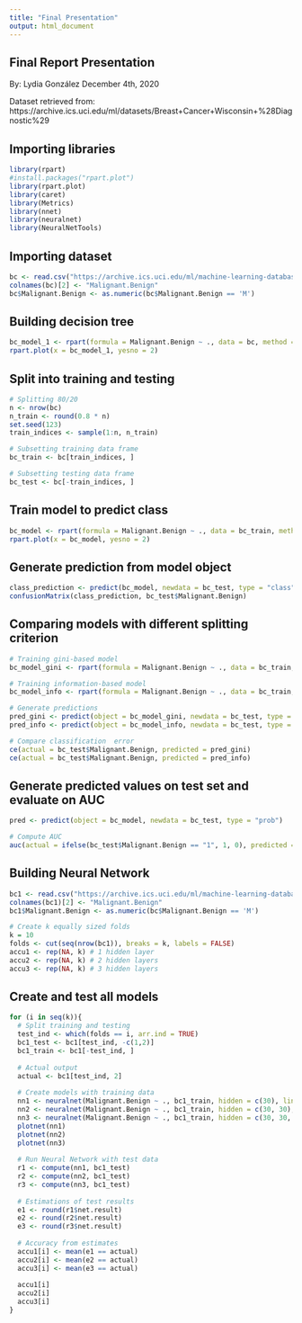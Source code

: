 ```yaml
---
title: "Final Presentation"
output: html_document
---
```


## Final Report Presentation

By: Lydia González
December 4th, 2020

Dataset retrieved from: https://archive.ics.uci.edu/ml/datasets/Breast+Cancer+Wisconsin+%28Diagnostic%29

## Importing libraries
```r
library(rpart)
#install.packages("rpart.plot")
library(rpart.plot)
library(caret)
library(Metrics)
library(nnet)
library(neuralnet)
library(NeuralNetTools)
```

## Importing dataset
```r
bc <- read.csv("https://archive.ics.uci.edu/ml/machine-learning-databases/breast-cancer-wisconsin/wdbc.data", header = TRUE, sep = ",")
colnames(bc)[2] <- "Malignant.Benign"
bc$Malignant.Benign <- as.numeric(bc$Malignant.Benign == 'M')
```

## Building decision tree
```r
bc_model_1 <- rpart(formula = Malignant.Benign ~ ., data = bc, method = "class")
rpart.plot(x = bc_model_1, yesno = 2)
```

## Split into training and testing
```r
# Splitting 80/20
n <- nrow(bc)
n_train <- round(0.8 * n)
set.seed(123)
train_indices <- sample(1:n, n_train)

# Subsetting training data frame
bc_train <- bc[train_indices, ]

# Subsetting testing data frame
bc_test <- bc[-train_indices, ]
```

## Train model to predict class
```r
bc_model <- rpart(formula = Malignant.Benign ~ ., data = bc_train, method = "class")
rpart.plot(x = bc_model, yesno = 2)
```

## Generate prediction from model object
```r
class_prediction <- predict(bc_model, newdata = bc_test, type = "class")
confusionMatrix(class_prediction, bc_test$Malignant.Benign)
```

## Comparing models with different splitting criterion
```r
# Training gini-based model
bc_model_gini <- rpart(formula = Malignant.Benign ~ ., data = bc_train, method = "class", parms = list(split = "gini"))

# Training information-based model 
bc_model_info <- rpart(formula = Malignant.Benign ~ ., data = bc_train, method = "class", parms = list(split = "information"))

# Generate predictions
pred_gini <- predict(object = bc_model_gini, newdata = bc_test, type = "class")
pred_info <- predict(object = bc_model_info, newdata = bc_test, type = "class")

# Compare classification  error
ce(actual = bc_test$Malignant.Benign, predicted = pred_gini)
ce(actual = bc_test$Malignant.Benign, predicted = pred_info)
```

## Generate predicted values on test set and evaluate on AUC
```r
pred <- predict(object = bc_model, newdata = bc_test, type = "prob")

# Compute AUC
auc(actual = ifelse(bc_test$Malignant.Benign == "1", 1, 0), predicted = pred[, "1"])
```

## Building Neural Network
```r
bc1 <- read.csv("https://archive.ics.uci.edu/ml/machine-learning-databases/breast-cancer-wisconsin/wdbc.data", header = TRUE, sep = ",")
colnames(bc1)[2] <- "Malignant.Benign"
bc1$Malignant.Benign <- as.numeric(bc$Malignant.Benign == 'M')

# Create k equally sized folds
k = 10
folds <- cut(seq(nrow(bc1)), breaks = k, labels = FALSE)
accu1 <- rep(NA, k) # 1 hidden layer
accu2 <- rep(NA, k) # 2 hidden layers
accu3 <- rep(NA, k) # 3 hidden layers
```

## Create and test all models
```r
for (i in seq(k)){
  # Split training and testing
  test_ind <- which(folds == i, arr.ind = TRUE)
  bc1_test <- bc1[test_ind, -c(1,2)]
  bc1_train <- bc1[-test_ind, ]
  
  # Actual output
  actual <- bc1[test_ind, 2]
  
  # Create models with training data
  nn1 <- neuralnet(Malignant.Benign ~ ., bc1_train, hidden = c(30), linear.output = FALSE, 0.000001)
  nn2 <- neuralnet(Malignant.Benign ~ ., bc1_train, hidden = c(30, 30), linear.output = FALSE, 0.000001)
  nn3 <- neuralnet(Malignant.Benign ~ ., bc1_train, hidden = c(30, 30, 30), linear.output = FALSE, 0.000001)
  plotnet(nn1)
  plotnet(nn2)
  plotnet(nn3)
  
  # Run Neural Network with test data
  r1 <- compute(nn1, bc1_test)
  r2 <- compute(nn2, bc1_test)
  r3 <- compute(nn3, bc1_test)
  
  # Estimations of test results
  e1 <- round(r1$net.result)
  e2 <- round(r2$net.result)
  e3 <- round(r3$net.result)
  
  # Accuracy from estimates
  accu1[i] <- mean(e1 == actual)
  accu2[i] <- mean(e2 == actual)
  accu3[i] <- mean(e3 == actual)
  
  accu1[i]
  accu2[i]
  accu3[i]
}
```
